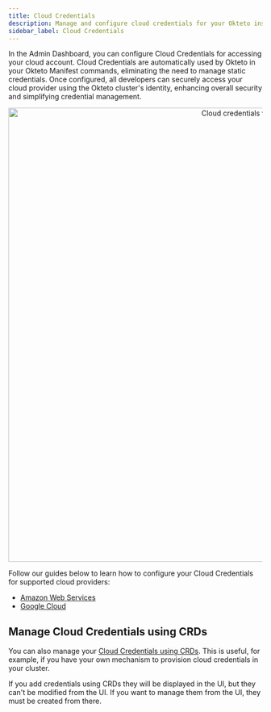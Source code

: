 ```yaml
---
title: Cloud Credentials
description: Manage and configure cloud credentials for your Okteto instance
sidebar_label: Cloud Credentials
---
```



In the Admin Dashboard, you can configure Cloud Credentials for accessing your cloud account.
Cloud Credentials are automatically used by Okteto in your Okteto Manifest commands, eliminating the need to manage static credentials.
Once configured, all developers can securely access your cloud provider using the Okteto cluster's identity, enhancing overall security and simplifying credential management.

<p align="center">
  <Image
    src={require("@site/static/img/cloud_credentials_view.png").default}
    alt="Cloud credentials view"
    width="900"
  />
</p>

Follow our guides below to learn how to configure your Cloud Credentials for supported cloud providers:

- [Amazon Web Services](admin/cloud-credentials/aws.mdx)
- [Google Cloud](admin/cloud-credentials/gcp.mdx)

## Manage Cloud Credentials using CRDs

You can also manage your [Cloud Credentials using CRDs](self-hosted/manage/crds.mdx#cloud-credentials).
This is useful, for example, if you have your own mechanism to provision cloud credentials in your cluster.

If you add credentials using CRDs they will be displayed in the UI, but they can't be modified from the UI. If you want to manage them from the UI, they must be created from there.
